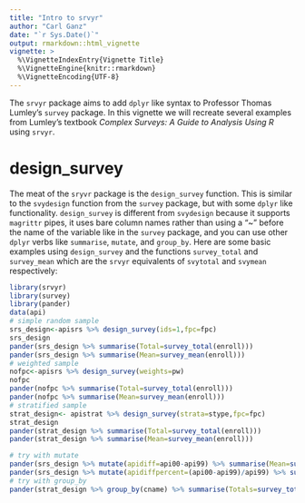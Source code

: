 ```yaml
---
title: "Intro to srvyr"
author: "Carl Ganz"
date: "`r Sys.Date()`"
output: rmarkdown::html_vignette
vignette: >
  %\VignetteIndexEntry{Vignette Title}
  %\VignetteEngine{knitr::rmarkdown}
  %\VignetteEncoding{UTF-8}
---
```


The `srvyr` package aims to add `dplyr` like syntax to Professor Thomas Lumley's `survey` package. In this vignette we will recreate several examples from Lumley's textbook *Complex Surveys: A Guide to Analysis Using R* using `srvyr`. 

# design_survey

The meat of the `sryvr` package is the `design_survey` function. This is similar to the `svydesign` function from the `survey` package, but with some `dplyr` like functionality. `design_survey` is different from `svydesign` because it supports `magrittr` pipes, it uses bare column names rather than using a "~" before the name of the variable like in the `survey` package, and you can use other `dplyr` verbs like `summarise`, `mutate`, and `group_by`. Here are some basic examples using `design_survey` and the functions `survey_total` and `survey_mean` which are the `srvyr` equivalents of `svytotal` and `svymean` respectively:

```r
library(srvyr)
library(survey)
library(pander)
data(api)
# simple random sample
srs_design<-apisrs %>% design_survey(ids=1,fpc=fpc)
srs_design
pander(srs_design %>% summarise(Total=survey_total(enroll)))
pander(srs_design %>% summarise(Mean=survey_mean(enroll)))
# weighted sample
nofpc<-apisrs %>% design_survey(weights=pw)
nofpc
pander(nofpc %>% summarise(Total=survey_total(enroll)))
pander(nofpc %>% summarise(Mean=survey_mean(enroll)))
# stratified sample
strat_design<- apistrat %>% design_survey(strata=stype,fpc=fpc)
strat_design
pander(strat_design %>% summarise(Total=survey_total(enroll)))
pander(strat_design %>% summarise(Mean=survey_mean(enroll)))

# try with mutate
pander(srs_design %>% mutate(apidiff=api00-api99) %>% summarise(Mean=survey_mean(apidiff)))
pander(srs_design %>% mutate(apidiffpercent=(api00-api99)/api99) %>% summarise(Mean=survey_mean(apidiffpercent)))
# try with group_by
pander(strat_design %>% group_by(cname) %>% summarise(Totals=survey_total(enroll)))

```

